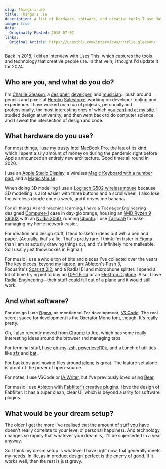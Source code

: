```yaml
---
slug: things-i-use
title: Things I use
description: A list of hardware, software, and creative tools I use day-to-day.
image: true
data:
  Originally Posted: 2018-07-07
links:
  Original Article: https://usesthis.com/interviews/charlie.gleason/
---
```



Back in 2018, I did an interview with [Uses This](https://usesthis.com/interviews/charlie.gleason/), which captures the tools and technology that creative people use. In that vein, I thought I'd update it for 2024.

## Who are you, and what do you do?

I'm [Charlie Gleason](https://charliegleason.com/), a [designer](https://dribbble.com/superhighfives), [developer](https://github.com/superhighfives), and [musician](http://wearebrightly.com/). I push around pencils and pixels at <del className="opacity-50">[Heroku](https://www.heroku.com/)</del> [Salesforce](https://www.salesforce.com/), working on developer tooling and experience. I have worked on a ton of projects, personally and professionally, the most interesting ones of which [you can find at my site](https://charliegleason.com/). I studied design at university, and then went back to do computer science, and I sweat the intersection of design and code.

## What hardware do you use?

For most things, I use my trusty Intel [MacBook Pro](https://www.apple.com/macbook-pro/), the last of its kind, which I spent a silly amount of money on during the pandemic right before Apple announced an entirely new architecture. Good times all round in 2020.

I use an [Apple Studio Display](https://www.apple.com/uk/studio-display/), a wireless [Magic Keyboard with a number pad](https://www.apple.com/uk/shop/product/MQ052B/A/magic-keyboard-with-numeric-keypad-british-english), and a [Magic Mouse](https://www.apple.com/uk/shop/product/MK2E3Z/A/magic-mouse-white-multi-touch-surface).

When doing 3D modelling I use a [Logitech G502 wireless mouse](https://www.logitechg.com/en-gb/products/gaming-mice/g502-lightspeed-wireless-gaming-mouse.html) because 3D modelling is a lot easier with three buttons and a scroll wheel. I also lose the wireless dongle once a week, and it drives me bananas.

For all things AI and machine learning, I have a Teenager Engineering designed [Computer-1](https://teenage.engineering/products/computer-1) case in day-glo orange, housing an [AMD Ryzen 9 3900X](https://www.amd.com/en/product/8436) with an [Nvidia 3060](https://www.nvidia.com/en-gb/geforce/graphics-cards/30-series/rtx-3060-3060ti/), running [Ubuntu](https://ubuntu.com/). I use [Tailscale](https://tailscale.com/) to make managing my home network easier.

For ideation and design stuff, I tend to sketch ideas out with a pen and paper. (Actually, that's a lie. That's pretty rare. I think I'm faster in [Figma](https://www.figma.com/) than I am at actually drawing things out, and it's infinitely more malleable. So I usally just throw boxes in Figma.)

For music I use a whole ton of bits and pieces I've collected over the years. The key pieces, beyond my laptop, are Ableton's [Push 3](https://ableton.com/push), Focusrite's [Scarlett 2i2](http://web.archive.org/web/20230528064506/https://focusrite.com/en/usb-audio-interface/scarlett/scarlett-2i2-studio), and a Radial DI and microphone splitter. I spend a lot of time trying not to buy an [OP-1 Field](https://teenage.engineering/store/op-1-field/) or an [Elektron Digitone](https://www.google.com/search?q=elektro+digitone&sourceid=chrome&ie=UTF-8). Also, I love [Radial Engineering](https://www.radialeng.com/)—their stuff could fall out of a plane and it would still work.

## And what software?

For design I use [Figma](https://www.figma.com/), as mentioned. For development, [VS Code](https://code.visualstudio.com/). The real secret sauce for development is the Operator Mono font, though. It's really pretty.

Oh, I also recently moved from [Chrome](https://www.google.com/intl/en/chrome/) to [Arc](https://www.arc.com), which has some really interesting ideas around the browser and managing tabs.

For terminal stuff, I use [oh-my-zsh](https://ohmyz.sh/), [powerlevel10k](https://github.com/romkatv/powerlevel10k), and a bunch of utilities like [zfz](https://github.com/junegunn/fzf) and [bat](https://github.com/sharkdp/bat).

For backups and moving files around [rclone](https://rclone.org/) is great. The feature set alone is proof of the power of open-source.

For notes, I use VSCode or [IA Writer](https://ia.net/writer), but I've previously loved using [Bear](https://bear.app/).

For music I use [Ableton](https://www.ableton.com/en/live/) with [Fabfilter's creative plugins](https://www.fabfilter.com/). I love the design of Fabfilter. It has a super clean, clear UI, which is beyond a rarity for software plugins.

## What would be your dream setup?

The older I get the more I've realised that the amount of stuff you have doesn't really correlate to your level of personal happiness. And technology changes so rapidly that whatever your dream is, it'll be superseded in a year anyway.

So I think my dream setup is whatever I have right now, that generally meets my needs. In life, as in product design, perfect is the enemy of good. If it works well, then the rest is just gravy.
